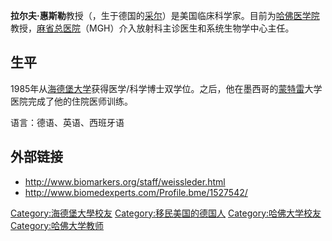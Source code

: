 '''拉尔夫·惠斯勒'''教授（{{bd|1958年||}}，生于德国的[[策尔阿姆哈尔梅尔斯巴|采尔]]）是美国临床科学家。目前为[[哈佛医学院|哈佛医学院]]教授，[[麻省总医院|麻省总医院]]（MGH）介入放射科主诊医生和系统生物学中心主任。

==生平==
1985年从[[海德堡大学|海德堡大学]]获得医学/科学博士双学位。之后，他在墨西哥的[[蒙特雷|蒙特雷]]大学医院完成了他的住院医师训练。

语言：德语、英语、西班牙语

== 外部链接 ==
* http://www.biomarkers.org/staff/weissleder.html {{Wayback|url=http://www.biomarkers.org/staff/weissleder.html |date=20130613052839 }}
* http://www.biomedexperts.com/Profile.bme/1527542/{{dead link|date=2018年3月 |bot=InternetArchiveBot |fix-attempted=yes }}

{{Authority control}}

{{DEFAULTSORT:Weissleder, Ralph}}
[[Category:海德堡大學校友|Category:海德堡大學校友]]
[[Category:移民美国的德国人|Category:移民美国的德国人]]
[[Category:哈佛大学校友|Category:哈佛大学校友]]
[[Category:哈佛大学教师|Category:哈佛大学教师]]